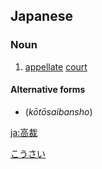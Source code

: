==Japanese==
{{ja-kanjitab|こう|さい|yomi=on}}

===Noun===
{{ja-noun|こうさい}}

# [[appellate]] [[court]]

====Alternative forms====
* {{l|ja|高等裁判所}} (''kōtōsaibansho'')

[[Category:ja:Law|こうさい]]

[[ja:高裁]]